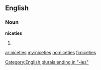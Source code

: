 ==English==

===Noun===
'''niceties'''

# {{plural of|[[nicety]]}}

[[Category:English plurals ending in "-ies"]]

[[ar:niceties]]
[[my:niceties]]
[[no:niceties]]
[[fi:niceties]]